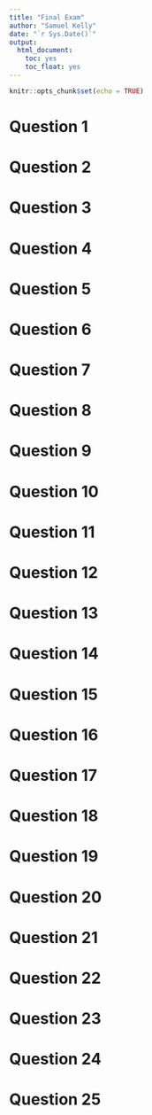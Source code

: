 ```yaml
---
title: "Final Exam"
author: "Samuel Kelly"
date: "`r Sys.Date()`"
output: 
  html_document:
    toc: yes
    toc_float: yes
---
```


```r
knitr::opts_chunk$set(echo = TRUE)
```

# Question 1



# Question 2



# Question 3



# Question 4



# Question 5



# Question 6



# Question 7



# Question 8



# Question 9



# Question 10



# Question 11



# Question 12



# Question 13



# Question 14



# Question 15



# Question 16



# Question 17



# Question 18



# Question 19



# Question 20



# Question 21



# Question 22



# Question 23



# Question 24



# Question 25


